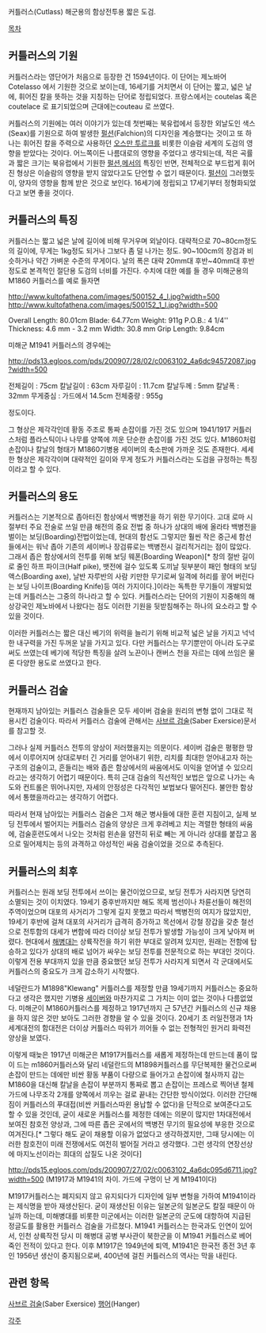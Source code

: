 커틀러스(Cutlass) 해군용의 함상전투용 짧은 도검. 

[[목차]]
== 커틀러스의 기원 ==
커틀러스라는 영단어가 처음으로 등장한 건 1594년이다. 이 단어는 제노바어 Cotelasso 에서 기원한 것으로 보이는데, 16세기를 거치면서 이 단어는 짧고, 넓은 날에, 휘어진 칼을 뜻하는 것을 지칭하는 단어로 정립되었다. 프랑스에서는 coutelas 혹은 coutelace 로 표기되었으며 근대에는couteau 로 쓰였다. 

커틀러스의 기원에는 여러 이야기가 있는데 첫번째는 북유럽에서 등장한 외날도인 색스(Seax)를 기원으로 하여 발생한 [[펄션]](Falchion)의 디자인을 계승했다는 것이고 또 하나는 휘어진 칼을 주력으로 사용하던 [[오스만 투르크]]를 비롯한 이슬람 세계의 도검의 영향을 받았다는 것이다. 어느쪽이든 나름대로의 영향을 주었다고 생각되는데, 적은 곡률과 짧은 크기는 북유럽에서 기원한 [[펄션]],[[메서]]의 특징인 반면, 전체적으로 부드럽게 휘어진 형상은 이슬람의 영향을 받지 않았다고도 단언할 수 없기 때문이다. [[펄션]]이 그러했듯이, 양자의 영향을 함께 받은 것으로 보인다. 16세기에 정립되고 17세기부터 정형화되었다고 보면 좋을 것이다. 

== 커틀러스의 특징 ==
커틀러스는 짧고 넓은 날에 길이에 비해 무거우며 외날이다. 대략적으로 70~80cm정도의 길이에, 무게는 1kg정도 되거나 그보다 좀 덜 나가는 정도. 90~100cm의 장검과 비슷하거나 약간 가벼운 수준의 무게이다. 날의 폭은 대략 20mm대 후반~40mm대 후반 정도로 본격적인 절단용 도검의 너비를 가진다. 수치에 대한 예를 들 경우 미해군용의 M1860 커틀러스를 예로 들자면

http://www.kultofathena.com/images/500152_4_l.jpg?width=500
http://www.kultofathena.com/images/500152_1_l.jpg?width=500

Overall Length: 80.01cm
Blade: 64.77cm
Weight: 911g
P.O.B.: 4 1/4'' 
Thickness: 4.6 mm - 3.2 mm 
Width: 30.8 mm 
Grip Length: 9.84cm

미해군 M1941 커틀러스의 경우에는 

http://pds13.egloos.com/pds/200907/28/02/c0063102_4a6dc94572087.jpg?width=500

전체길이 : 75cm
칼날길이 : 63cm
자루길이 : 11.7cm
칼날두께 : 5mm
칼날폭 : 32mm
무게중심 : 가드에서 14.5cm
전체중량 : 955g

정도이다. 

그 형상은 제각각인데 황동 주조로 통짜 손잡이를 가진 것도 있으며 1941/1917 커틀러스처럼 플라스틱이나 나무를 양쪽에 끼운 단순한 손잡이를 가진 것도 있다. M1860처럼 손잡이나 칼날의 형태가 M1860기병용 세이버의 축소판에 가까운 것도 존재한다. 세세한 형상은 제각각이며 대략적인 길이와 무게 정도가 커틀러스라는 도검을 규정하는 특징이라고 할 수 있다. 

== 커틀러스의 용도 ==
커틀러스는 기본적으로 좁아터진 함상에서 백병전을 하기 위한 무기이다. 고대 로마 시절부터 주요 전술로 쓰일 만큼 해전의 중요 전법 중 하나가 상대의 배에 올라타 백병전을 벌이는 보딩(Boarding)전법이었는데, 현대의 함선도 그렇지만 훨씬 작은 중근세 함선들에서는 워낙 좁아 기존의 세이버나 장검류로는 백병전시 걸리적거리는 점이 많았다. 그래서 좁은 함상에서의 전투를 위해 보딩 웨폰(Boarding Weapon)[* 창의 절반 길이로 줄인 하프 파이크(Half pike), 뱃전에 걸수 있도록 도끼날 뒷부분이 패인 형태의 보딩 액스(Boarding axe), 날반 자루반의 사람 키만한 무기로써 일격에 허리를 끟어 버린다는 보딩 나이프(Boarding Knife)등 여러 가지이다.]이라는 독특한 무기들이 개발되었는데 커틀러스는 그중의 하나라고 할 수 있다. 커틀러스라는 단어의 기원이 지중해의 해상강국인 제노바에서 나왔다는 점도 이러한 기원을 뒷받침해주는 하나의 요소라고 할 수 있을 것이다. 

이러한 커틀러스는 짧은 대신 베기의 위력을 늘리기 위해 비교적 넓은 날을 가지고 넉넉한 내구력을 가진 두꺼운 날을 가지고 있다. 다만 커틀러스는 무기뿐만이 아니라 도구로써도 쓰였는데 베기에 적당한 특징을 살려 노끈이나 캔버스 천을 자르는 데에 쓰임은 물론 다양한 용도로 쓰였다고 한다. 

== 커틀러스 검술 ==
현재까지 남아있는 커틀러스 검술들은 모두 세이버 검술을 원리의 변형 없이 그대로 적용시킨 검술이다. 따라서 커틀러스 검술에 관해서는 [[사브르 검술]](Saber Exersice)문서를 참고할 것. 

그러나 실제 커틀러스 전투의 양상이 저러했을지는 의문이다. 세이버 검술은 평평한 땅에서 이루어지며 상대로부터 긴 거리를 얻어내기 위한, 리치를 최대한 얻어내고자 하는 구조의 검술이고, 흔들리는 배와 좁은 함상에서의 싸움에서도 이익을 얻어낼 수 있으리라고는 생각하기 어렵기 때문이다. 특히 근대 검술의 직선적인 보법은 앞으로 나가는 속도와 컨트롤은 뛰어나지만, 자세의 안정성은 다각적인 보법보다 떨어진다. 불안한 함상에서 통했을까라고는 생각하기 어렵다. 

따라서 현재 남아있는 커틀러스 검술은 그저 해군 병사들에 대한 훈련 지침이고, 실제 보딩 전투에서 벌어지는 커틀러스 검술의 양상은 크게 후려베고 치는 격렬한 형태의 싸움에, 검술훈련도에서 나오는 것처럼 왼손을 얌전히 뒤로 빼는 게 아니라 상대를 붙잡고 몸으로 밀어제치는 등의 과격하고 야성적인 싸움 검술이었을 것으로 추측된다. 

== 커틀러스의 최후 ==
커틀러스는 원래 보딩 전투에서 쓰이는 물건이었으므로, 보딩 전투가 사라지면 당연히 소멸되는 것이 이치였다. 19세기 중후반까지만 해도 목제 범선이나 차륜선들이 해전의 주역이었으며 대포의 사거리가 그렇게 길지 못했고 따라서 백병전의 여지가 많았지만, 19세기 후반에 걸쳐 대포의 사거리가 급격히 증가하고 목선에서 강철 장갑을 갖춘 철선으로 전투함의 대세가 변함에 따라 더이상 보딩 전투가 발생할 가능성이 크게 낮아져 버렸다. 현대에서 [[해병대]]는 상륙작전을 하기 위한 부대로 알려져 있지만, 원래는 전함에 탑승하고 있다가 상대의 배로 넘어가 싸우는 보딩 전투를 전문적으로 하는 부대인 것이다. 이렇게 전용 부대까지 있을 만큼 중요했던 보딩 전투가 사라지게 되면서 각 군대에서도 커틀러스의 중요도가 크게 감소하기 시작했다. 

네덜란드가 M1898"Klewang" 커틀러스를 제정할 만큼 19세기까지 커틀러스는 중요하다고 생각은 했지만 기병용 [[세이버]]와 마찬가지로 그 가치는 이미 없는 것이나 다름없었다. 미해군이 M1860커틀러스를 제정하고 1917년까지 근 57년간 커틀러스의 신규 채용을 하지 않은 것만 보아도 그러한 경향을 알 수 있을 것이다. 20세기 초 러일전쟁과 1차 세계대전의 함대전은 더이상 커틀러스 따위가 끼어들 수 없는 전형적인 원거리 화력전 양상을 보였다. 

이렇게 때늦은 1917년 미해군은 M1917커틀러스를 새롭게 제정하는데 만드는데 품이 많이 드는 m1860커틀러스와 달리 네덜란드의 M1898커틀러스를 무단복제한 물건으로써 손잡이 만드는 데에만 비싼 황동 부품이 다량으로 들어가고 손잡이에 철사까지 감는 M1860을 대신해 칼날을 손잡이 부분까지 통짜로 뽑고 손잡이는 프레스로 찍어낸 철제 가드에 나무조각 2개를 양쪽에서 끼우는 걸로 끝내는 간단한 방식이었다. 이러한 간단해짐이 커틀러스의 푸대접(비싼 커틀러스따윈 용납할 수 없다)을 단적으로 보여준다고도 할 수 있을 것인데, 굳이 새로운 커틀러스를 제정한 데에는 의문이 많지만 1차대전에서 보여진 참호전 양상과, 그에 따른 좁은 곳에서의 백병전 무기의 필요성에 부응한 것으로 여겨진다.[* 그렇다 해도 굳이 채용할 이유가 없었다고 생각하겠지만, 그때 당시에는 이러한 참호전이 미래 전쟁에서도 여전히 벌어질 거라고 생각했다. 그런 생각의 연장선상에 마지노선이라는 희대의 삽질도 나온 것이다]

http://pds15.egloos.com/pds/200907/27/02/c0063102_4a6dc095d6711.jpg?width=500
(M1917과 M1941의 차이. 가드에 구멍이 난 게 M1941이다)

M1917커틀러스는 폐지되지 않고 유지되다가 디자인에 일부 변형을 가하여 M1941이라는 제식명을 받아 재생산된다. 굳이 재생산된 이유는 일본군의 일본군도 칼질 때문이 아닐까 하는데, 미해병대를 비롯한 미군에서는 이러한 일본군의 군도에 대항하여 지급된 정글도를 활용한 커틀러스 검술을 가르쳤다. M1941 커틀러스는 한국과도 인연이 있어서, 인천 상륙작전 당시 미 해병대 공병 부사관이 북한군을 이 M1941 커틀러스로 베어 죽인 전적이 있다고 한다. 이후 M1917은 1949년에 퇴역, M1941은 한국전 종전 3년 후인 1956년 생산이 중지됨으로써, 400년에 걸친 커틀러스의 역사는 막을 내린다. 

== 관련 항목 ==
[[사브르 검술]](Saber Exersice)
[[행어]](Hanger)

[[각주]]
